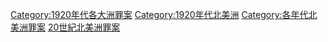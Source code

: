 [[Category:1920年代各大洲罪案|Category:1920年代各大洲罪案]]
[[Category:1920年代北美洲|Category:1920年代北美洲]]
[[Category:各年代北美洲罪案|Category:各年代北美洲罪案]]
[[Category:20世紀北美洲罪案|]]